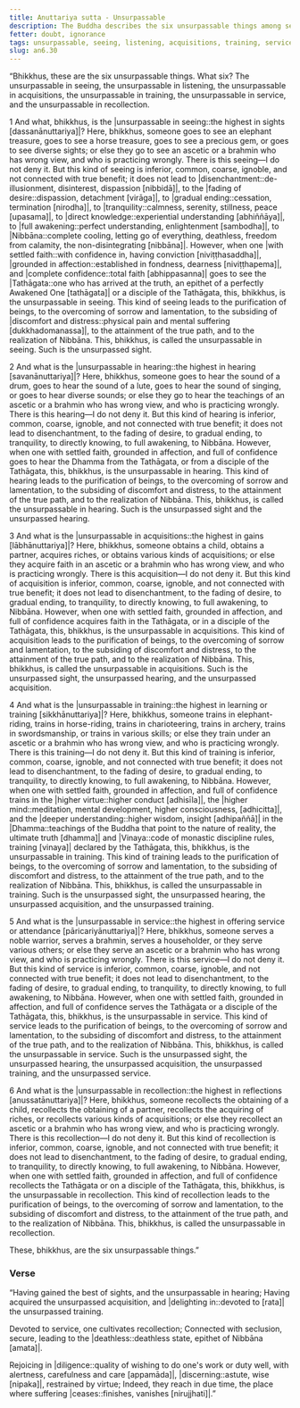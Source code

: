 ```yaml
---
title: Anuttariya sutta - Unsurpassable
description: The Buddha describes the six unsurpassable things among seeing, listening, acquisitions, training, service, and recollection.
fetter: doubt, ignorance
tags: unsurpassable, seeing, listening, acquisitions, training, service, recollection, disenchantment, fading of desire, gradual ending, tranquility, directly knowing, full awakening, Nibbāna, an, an6
slug: an6.30
---
```


“Bhikkhus, these are the six unsurpassable things. What six? The unsurpassable in seeing, the unsurpassable in listening, the unsurpassable in acquisitions, the unsurpassable in training, the unsurpassable in service, and the unsurpassable in recollection.

1 And what, bhikkhus, is the |unsurpassable in seeing::the highest in sights [dassanānuttariya]|? Here, bhikkhus, someone goes to see an elephant treasure, goes to see a horse treasure, goes to see a precious gem, or goes to see diverse sights; or else they go to see an ascetic or a brahmin who has wrong view, and who is practicing wrongly. There is this seeing—I do not deny it. But this kind of seeing is inferior, common, coarse, ignoble, and not connected with true benefit; it does not lead to |disenchantment::de-illusionment, disinterest, dispassion [nibbidā]|, to the |fading of desire::dispassion, detachment [virāga]|, to |gradual ending::cessation, termination [nirodha]|, to |tranquility::calmness, serenity, stillness, peace [upasama]|, to |direct knowledge::experiential understanding [abhiññāya]|, to |full awakening::perfect understanding, enlightenment [sambodha]|, to |Nibbāna::complete cooling, letting go of everything, deathless, freedom from calamity, the non-disintegrating [nibbāna]|. However, when one |with settled faith::with confidence in, having conviction [niviṭṭhasaddha]|, |grounded in affection::established in fondness, dearness [niviṭṭhapema]|, and |complete confidence::total faith [abhippasanna]| goes to see the |Tathāgata::one who has arrived at the truth, an epithet of a perfectly Awakened One [tathāgata]| or a disciple of the Tathāgata, this, bhikkhus, is the unsurpassable in seeing. This kind of seeing leads to the purification of beings, to the overcoming of sorrow and lamentation, to the subsiding of |discomfort and distress::physical pain and mental suffering [dukkhadomanassa]|, to the attainment of the true path, and to the realization of Nibbāna. This, bhikkhus, is called the unsurpassable in seeing. Such is the unsurpassed sight.

2 And what is the |unsurpassable in hearing::the highest in hearing [savanānuttariya]|? Here, bhikkhus, someone goes to hear the sound of a drum, goes to hear the sound of a lute, goes to hear the sound of singing, or goes to hear diverse sounds; or else they go to hear the teachings of an ascetic or a brahmin who has wrong view, and who is practicing wrongly. There is this hearing—I do not deny it. But this kind of hearing is inferior, common, coarse, ignoble, and not connected with true benefit; it does not lead to disenchantment, to the fading of desire, to gradual ending, to tranquility, to directly knowing, to full awakening, to Nibbāna. However, when one with settled faith, grounded in affection, and full of confidence goes to hear the Dhamma from the Tathāgata, or from a disciple of the Tathāgata, this, bhikkhus, is the unsurpassable in hearing. This kind of hearing leads to the purification of beings, to the overcoming of sorrow and lamentation, to the subsiding of discomfort and distress, to the attainment of the true path, and to the realization of Nibbāna. This, bhikkhus, is called the unsurpassable in hearing. Such is the unsurpassed sight and the unsurpassed hearing.

3 And what is the |unsurpassable in acquisitions::the highest in gains [lābhānuttariya]|? Here, bhikkhus, someone obtains a child, obtains a partner, acquires riches, or obtains various kinds of acquisitions; or else they acquire faith in an ascetic or a brahmin who has wrong view, and who is practicing wrongly. There is this acquisition—I do not deny it. But this kind of acquisition is inferior, common, coarse, ignoble, and not connected with true benefit; it does not lead to disenchantment, to the fading of desire, to gradual ending, to tranquility, to directly knowing, to full awakening, to Nibbāna. However, when one with settled faith, grounded in affection, and full of confidence acquires faith in the Tathāgata, or in a disciple of the Tathāgata, this, bhikkhus, is the unsurpassable in acquisitions. This kind of acquisition leads to the purification of beings, to the overcoming of sorrow and lamentation, to the subsiding of discomfort and distress, to the attainment of the true path, and to the realization of Nibbāna. This, bhikkhus, is called the unsurpassable in acquisitions. Such is the unsurpassed sight, the unsurpassed hearing, and the unsurpassed acquisition.

4 And what is the |unsurpassable in training::the highest in learning or training [sikkhānuttariya]|? Here, bhikkhus, someone trains in elephant-riding, trains in horse-riding, trains in charioteering, trains in archery, trains in swordsmanship, or trains in various skills; or else they train under an ascetic or a brahmin who has wrong view, and who is practicing wrongly. There is this training—I do not deny it. But this kind of training is inferior, common, coarse, ignoble, and not connected with true benefit; it does not lead to disenchantment, to the fading of desire, to gradual ending, to tranquility, to directly knowing, to full awakening, to Nibbāna. However, when one with settled faith, grounded in affection, and full of confidence trains in the |higher virtue::higher conduct [adhisīla]|, the |higher mind::meditation, mental development, higher consciousness, [adhicitta]|, and the |deeper understanding::higher wisdom, insight [adhipaññā]| in the |Dhamma::teachings of the Buddha that point to the nature of reality, the ultimate truth [dhamma]| and |Vinaya::code of monastic discipline rules, training [vinaya]| declared by the Tathāgata, this, bhikkhus, is the unsurpassable in training. This kind of training leads to the purification of beings, to the overcoming of sorrow and lamentation, to the subsiding of discomfort and distress, to the attainment of the true path, and to the realization of Nibbāna. This, bhikkhus, is called the unsurpassable in training. Such is the unsurpassed sight, the unsurpassed hearing, the unsurpassed acquisition, and the unsurpassed training.

5 And what is the |unsurpassable in service::the highest in offering service or attendance [pāricariyānuttariya]|? Here, bhikkhus, someone serves a noble warrior, serves a brahmin, serves a householder, or they serve various others; or else they serve an ascetic or a brahmin who has wrong view, and who is practicing wrongly. There is this service—I do not deny it. But this kind of service is inferior, common, coarse, ignoble, and not connected with true benefit; it does not lead to disenchantment, to the fading of desire, to gradual ending, to tranquility, to directly knowing, to full awakening, to Nibbāna. However, when one with settled faith, grounded in affection, and full of confidence serves the Tathāgata or a disciple of the Tathāgata, this, bhikkhus, is the unsurpassable in service. This kind of service leads to the purification of beings, to the overcoming of sorrow and lamentation, to the subsiding of discomfort and distress, to the attainment of the true path, and to the realization of Nibbāna. This, bhikkhus, is called the unsurpassable in service. Such is the unsurpassed sight, the unsurpassed hearing, the unsurpassed acquisition, the unsurpassed training, and the unsurpassed service.

6 And what is the |unsurpassable in recollection::the highest in reflections [anussatānuttariya]|? Here, bhikkhus, someone recollects the obtaining of a child, recollects the obtaining of a partner, recollects the acquiring of riches, or recollects various kinds of acquisitions; or else they recollect an ascetic or a brahmin who has wrong view, and who is practicing wrongly. There is this recollection—I do not deny it. But this kind of recollection is inferior, common, coarse, ignoble, and not connected with true benefit; it does not lead to disenchantment, to the fading of desire, to gradual ending, to tranquility, to directly knowing, to full awakening, to Nibbāna. However, when one with settled faith, grounded in affection, and full of confidence recollects the Tathāgata or on a disciple of the Tathāgata, this, bhikkhus, is the unsurpassable in recollection. This kind of recollection leads to the purification of beings, to the overcoming of sorrow and lamentation, to the subsiding of discomfort and distress, to the attainment of the true path, and to the realization of Nibbāna. This, bhikkhus, is called the unsurpassable in recollection.

These, bhikkhus, are the six unsurpassable things.”

### Verse

“Having gained the best of sights,
and the unsurpassable in hearing;
Having acquired the unsurpassed acquisition,
and |delighting in::devoted to [rata]| the unsurpassed training.

Devoted to service,
one cultivates recollection;
Connected with seclusion,
secure, leading to the |deathless::deathless state, epithet of Nibbāna [amata]|.

Rejoicing in |diligence::quality of wishing to do one's work or duty well, with alertness, carefulness and care [appamāda]|,
|discerning::astute, wise [nipaka]|, restrained by virtue;
Indeed, they reach in due time,
the place where suffering |ceases::finishes, vanishes [nirujjhati]|.”